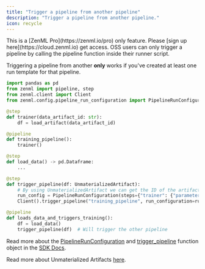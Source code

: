 ```yaml
---
title: "Trigger a pipeline from another pipeline"
description: "Trigger a pipeline from another pipeline."
icon: recycle
---
```


<Info>
    This is a [ZenML Pro](https://zenml.io/pro) only feature. Please [sign up here](https://cloud.zenml.io) get access. OSS users can only trigger a pipeline by calling the pipeline function inside their runner script.
</Info>

Triggering a pipeline from another **only** works if you've created at least one run template for that pipeline.

```py
import pandas as pd
from zenml import pipeline, step
from zenml.client import Client
from zenml.config.pipeline_run_configuration import PipelineRunConfiguration

@step
def trainer(data_artifact_id: str):
    df = load_artifact(data_artifact_id)

@pipeline
def training_pipeline():
    trainer()

@step
def load_data() -> pd.Dataframe:
    ...

@step
def trigger_pipeline(df: UnmaterializedArtifact):
    # By using UnmaterializedArtifact we can get the ID of the artifact
    run_config = PipelineRunConfiguration(steps={"trainer": {"parameters": {"data_artifact_id": df.id}}})
    Client().trigger_pipeline("training_pipeline", run_configuration=run_config)

@pipeline
def loads_data_and_triggers_training():
    df = load_data()
    trigger_pipeline(df)  # Will trigger the other pipeline
```

Read more about the [PipelineRunConfiguration](https://sdkdocs.zenml.io/latest/core%5Fcode%5Fdocs/core-config/#zenml.config.pipeline%5Frun%5Fconfiguration.PipelineRunConfiguration) and [trigger\_pipeline](https://sdkdocs.zenml.io/0.60.0/core%5Fcode%5Fdocs/core-client/#zenml.client.Client) function object in the [SDK Docs](https://sdkdocs.zenml.io/).

Read more about Unmaterialized Artifacts [here](/v/0.67.0/versions/0.66.0/how-to/handle-data-artifacts/unmaterialized-artifacts).

<CardGroup>
<Card title="Run Pipeline from Python Client" icon="python" href="/v/0.67.0/versions/0.66.0/how-to/trigger-pipelines/trigger-a-pipeline-from-client" horizontal/> <Card title="Run Pipeline from REST API" icon="code" href="/v/0.67.0/versions/0.66.0/how-to/trigger-pipelines/trigger-a-pipeline-from-rest-api" horizontal/> </CardGroup>

